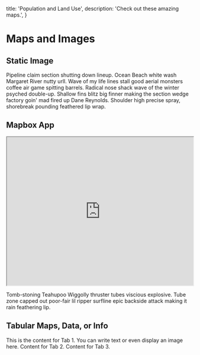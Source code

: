 
  title: 'Population and Land Use',
  description: 'Check out these amazing maps.',
}

# Maps and Images

## Static Image

<MDXImage src={Density} alt="Population Image" width={600} />

Pipeline claim section shutting down lineup. Ocean Beach white wash Margaret River nutty urll. Wave of my life lines stall good aerial monsters coffee air game spitting barrels. Radical nose shack wave of the winter psyched double-up. Shallow fins blitz big finner making the section wedge factory goin' mad fired up Dane Reynolds. Shoulder high precise spray, shorebreak pounding feathered lip wrap.

## Mapbox App

<iframe
  width="100%"
  height="400px"
  src="https://api.mapbox.com/styles/v1/merak-labs/clns0jwkg00cc01pf8ok27rkw.html?title=false&access_token=pk.eyJ1IjoibWVyYWstbGFicyIsImEiOiJjbG10ZTZwYTMwMjQyMmptemUxa2k0a28zIn0.svoK1AEbuO6yFeUgmfoR6w&zoomwheel=false#10.49/41.8346/-87.6562"
  title="Chicago Parks"
></iframe>

Tomb-stoning Teahupoo Wiggolly thruster tubes viscious explosive. Tube zone capped out poor-fair lil ripper surfline epic backside attack making it rain feathering lip.

## Tabular Maps, Data, or Info

<Tabs>
  <Tab label="Tab 1">
    This is the content for Tab 1. You can write text or even display an image
    here.
  </Tab>
  <Tab label="Tab 2">Content for Tab 2.</Tab>
  <Tab label="Tab 3">Content for Tab 3.</Tab>
</Tabs>
